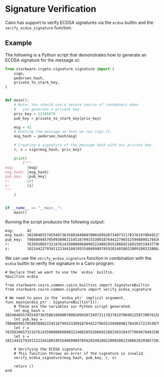 # Signature Verification

Cairo has support to verify ECDSA signatures via the `ecdsa` builtin and the `verify_ecdsa_signature` function.

## Example

The following is a Python script that demonstrates how to generate an ECDSA signature for the message `42`:

```python
from starkware.crypto.signature.signature import (
    sign,
    pedersen_hash,
    private_to_stark_key,
)


def main():
    # Note: You should use a secure source of randomness when
    #   you generate a private key.
    priv_key = 12345678
    pub_key = private_to_stark_key(priv_key)

    msg = 42
    # Hashing the message so that we can sign it.
    msg_hash = pedersen_hash(msg)

    # Creating a signature of the message hash with our private key.
    r, s = sign(msg_hash, priv_key)

    print(
        f"""
msg:      {msg}
msg_hash: {msg_hash}
pub_key:  {pub_key}
r:        {r}
s:        {s}
"""
    )


if __name__ == "__main__":
    main()
```

Running the script produces the following output:

```sh
msg:      42
msg_hash: 3024046557455497363580104900700010992073497311783761970049125873907615018679
pub_key:  700486945785093896215451679915330918764422796552594089817843617223540797798
r:        76350106573216761435080086889032248828552866921601503194377969478483208055
s:        1021442279391122344180195554869989785928240100220091002338062629385720297360
```

We can use the `verify_ecdsa_signature` function in combination with the `ecdsa` builtin to verify the signature in a Cairo program:

```
# Declare that we want to use the `ecdsa` builtin.
%builtins ecdsa

from starkware.cairo.common.cairo_builtins import SignatureBuiltin
from starkware.cairo.common.signature import verify_ecdsa_signature

# We need to pass in the `ecdsa_ptr` implicit argument.
func main{ecdsa_ptr : SignatureBuiltin*}():
    # These are the variables our Python script generated.
    let msg_hash = 3024046557455497363580104900700010992073497311783761970049125873907615018679
    let pub_key = 700486945785093896215451679915330918764422796552594089817843617223540797798
    let r = 76350106573216761435080086889032248828552866921601503194377969478483208055
    let s = 1021442279391122344180195554869989785928240100220091002338062629385720297360

    # Verifying the ECDSA signature.
    # This function throws an error if the signature is invalid.
    verify_ecdsa_signature(msg_hash, pub_key, r, s)

    return ()
end
```
